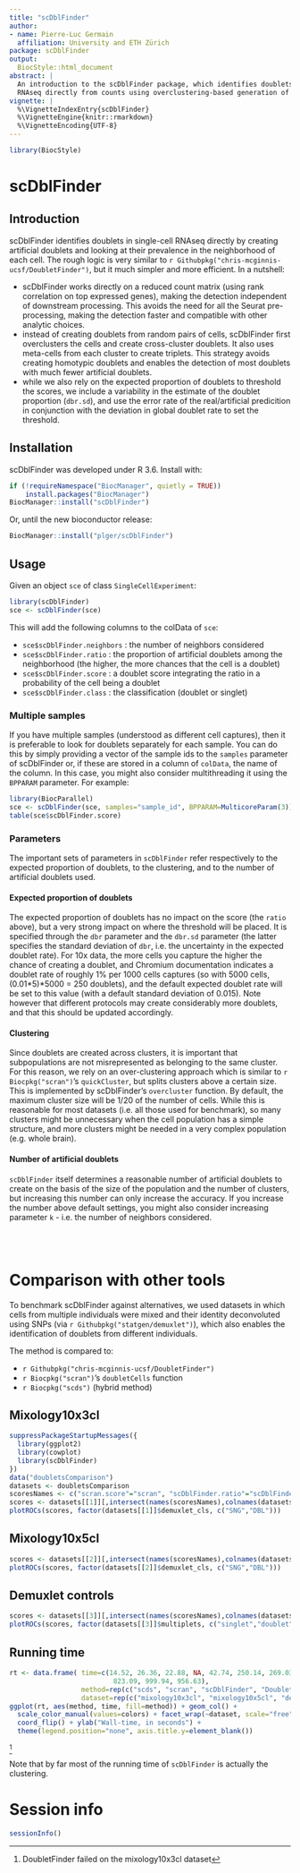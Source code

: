 ```yaml
---
title: "scDblFinder"
author:
- name: Pierre-Luc Germain
  affiliation: University and ETH Zürich
package: scDblFinder
output:
  BiocStyle::html_document
abstract: |
  An introduction to the scDblFinder package, which identifies doublets in single-cell 
  RNAseq directly from counts using overclustering-based generation of artifical doublets.
vignette: |
  %\VignetteIndexEntry{scDblFinder}
  %\VignetteEngine{knitr::rmarkdown}
  %\VignetteEncoding{UTF-8}
---
```


```r
library(BiocStyle)
```

# scDblFinder

## Introduction

scDblFinder  identifies doublets in single-cell RNAseq directly by creating artificial doublets and looking at their prevalence in the neighborhood of each cell. The rough logic is very similar to `r Githubpkg("chris-mcginnis-ucsf/DoubletFinder")`, but it much simpler and more efficient. In a nutshell:

* scDblFinder works directly on a reduced count matrix (using rank correlation on top expressed genes), making the detection independent of downstream processing. This avoids the need for all the Seurat pre-processing, making the detection faster and compatible with other analytic choices.
* instead of creating doublets from random pairs of cells, scDblFinder first overclusters the cells and create cross-cluster doublets. It also uses meta-cells from each cluster to create triplets. This strategy avoids creating homotypic doublets and enables the detection of most doublets with much fewer artificial doublets.
* while we also rely on the expected proportion of doublets to threshold the scores, we include a variability in the estimate of the doublet proportion (`dbr.sd`), and use the error rate of the real/artificial predicition in conjunction with the deviation in global doublet rate to set the threshold.

## Installation

scDblFinder was developed under R 3.6. Install with:

```r
if (!requireNamespace("BiocManager", quietly = TRUE))
    install.packages("BiocManager")
BiocManager::install("scDblFinder")
```

Or, until the new bioconductor release:
```r
BiocManager::install("plger/scDblFinder")
```

## Usage

Given an object `sce` of class `SingleCellExperiment`:
```r
library(scDblFinder)
sce <- scDblFinder(sce)
```

This will add the following columns to the colData of `sce`:

* `sce$scDblFinder.neighbors` : the number of neighbors considered
* `sce$scDblFinder.ratio` :  the proportion of artificial doublets among the neighborhood (the higher, the more chances that the cell is a doublet)
* `sce$scDblFinder.score` :  a doublet score integrating the ratio in a probability of the cell being a doublet
* `sce$scDblFinder.class` : the classification (doublet or singlet)

### Multiple samples

If you have multiple samples (understood as different cell captures), then it is
preferable to look for doublets separately for each sample. You can do this by 
simply providing a vector of the sample ids to the `samples` parameter of scDblFinder or,
if these are stored in a column of `colData`, the name of the column. In this case,
you might also consider multithreading it using the `BPPARAM` parameter. For example:

```r
library(BiocParallel)
sce <- scDblFinder(sce, samples="sample_id", BPPARAM=MulticoreParam(3))
table(sce$scDblFinder.score)
```


### Parameters

The important sets of parameters in `scDblFinder` refer respectively to the expected proportion of doublets, to the clustering, and to the number of artificial doublets used.

#### Expected proportion of doublets

The expected proportion of doublets has no impact on the score (the `ratio` above), but a very strong impact on where the threshold will be placed. It is specified through the `dbr` parameter and the `dbr.sd` parameter (the latter specifies the standard deviation of `dbr`, i.e. the uncertainty in the expected doublet rate). For 10x data, the more cells you capture the higher the chance of creating a doublet, and Chromium documentation indicates a doublet rate of roughly 1\% per 1000 cells captures (so with 5000 cells, (0.01\*5)\*5000 = 250 doublets), and the default expected doublet rate will be set to this value (with a default standard deviation of 0.015). Note however that different protocols may create considerably more doublets, and that this should be updated accordingly.

#### Clustering

Since doublets are created across clusters, it is important that subpopulations are not misrepresented as belonging to the same cluster. For this reason, we rely on an over-clustering approach which is similar to `r Biocpkg("scran")`'s `quickCluster`, but splits clusters above a certain size. This is implemented by scDblFinder's `overcluster` function. By default, the maximum cluster size will be 1/20 of the number of cells. While this is reasonable for most datasets (i.e. all those used for benchmark), so many clusters might be unnecessary when the cell population has a simple structure, and more clusters might be needed in a very complex population (e.g. whole brain).

#### Number of artificial doublets

`scDblFinder` itself determines a reasonable number of artificial doublets to create on the basis of the size of the population and the number of clusters, but increasing this number can only increase the accuracy. If you increase the number above default settings, you might also consider increasing parameter `k` - i.e. the number of neighbors considered.

<br/><br/>

# Comparison with other tools

To benchmark scDblFinder against alternatives, we used datasets in which cells from multiple individuals were mixed and their identity deconvoluted using SNPs (via `r Githubpkg("statgen/demuxlet")`), which also enables the identification of doublets from different individuals.

The method is compared to:

* `r Githubpkg("chris-mcginnis-ucsf/DoubletFinder")`
* `r Biocpkg("scran")`'s `doubletCells` function
* `r Biocpkg("scds")` (hybrid method)

## Mixology10x3cl

```r
suppressPackageStartupMessages({
  library(ggplot2)
  library(cowplot)
  library(scDblFinder)
})
data("doubletsComparison")
datasets <- doubletsComparison
scoresNames <- c("scran.score"="scran", "scDblFinder.ratio"="scDblFinder", "DF.score"="DoubletFinder", "hybrid_score"="scds")
scores <- datasets[[1]][,intersect(names(scoresNames),colnames(datasets[[1]]))]
plotROCs(scores, factor(datasets[[1]]$demuxlet_cls, c("SNG","DBL")))
```


## Mixology10x5cl

```r
scores <- datasets[[2]][,intersect(names(scoresNames),colnames(datasets[[2]]))]
plotROCs(scores, factor(datasets[[2]]$demuxlet_cls, c("SNG","DBL")))
```

## Demuxlet controls

```r
scores <- datasets[[3]][,intersect(names(scoresNames),colnames(datasets[[3]]))]
plotROCs(scores, factor(datasets[[3]]$multiplets, c("singlet","doublet")))
```

## Running time

```r
rt <- data.frame( time=c(14.52, 26.36, 22.88, NA, 42.74, 250.14, 269.03, 678.81, 100.05, 
                          823.09, 999.94, 956.63), 
                  method=rep(c("scds", "scran", "scDblFinder", "DoubletFinder"),3),
                  dataset=rep(c("mixology10x3cl", "mixology10x5cl", "demuxlet"),each=4) )
ggplot(rt, aes(method, time, fill=method)) + geom_col() + 
  scale_color_manual(values=colors) + facet_wrap(~dataset, scale="free", nrow=2) + 
  coord_flip() + ylab("Wall-time, in seconds") + 
  theme(legend.position="none", axis.title.y=element_blank())
```
^[DoubletFinder failed on the mixology10x3cl dataset]

Note that by far most of the running time of `scDblFinder` is actually the clustering.

# Session info {.unnumbered}

```r
sessionInfo()
```
